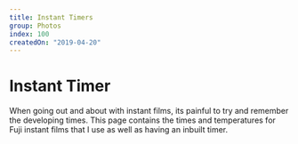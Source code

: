 ```yaml
---
title: Instant Timers
group: Photos
index: 100
createdOn: "2019-04-20"
---
```



# Instant Timer

When going out and about with instant films, its painful to try and remember the developing times. This page contains the times and temperatures for Fuji instant films that I use as well as having an inbuilt timer.

<TimerPage />
